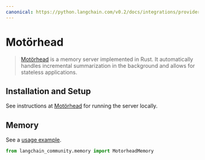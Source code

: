 ```yaml
---
canonical: https://python.langchain.com/v0.2/docs/integrations/providers/motorhead/
---
```


# Motörhead

> [Motörhead](https://github.com/getmetal/motorhead) is a memory server implemented in Rust. It automatically handles incremental summarization in the background and allows for stateless applications.

## Installation and Setup

See instructions at [Motörhead](https://github.com/getmetal/motorhead) for running the server locally.

## Memory

See a [usage example](/docs/integrations/memory/motorhead_memory).

```python
from langchain_community.memory import MotorheadMemory
```